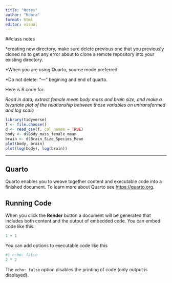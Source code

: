 ```yaml
---
title: "Notes"
author: "Kubra"
format: html
editor: visual
---
```


##class notes

*creating new directory, make sure delete previous one that you previously cloned no to get any error about to clone a remote repository into your existing directory.

*When you are using Quarto, source mode preferred.

*Do not delete: "---" begining and end of quarto.

Here is R code for:

*Read in data, extract female mean body mass and brain size, and make a bivariate
plot of the relationship between those variables on untransformed and log scale*


```r
library(tidyverse)
f <- file.choose()
d <- read_csv(f, col_names = TRUE)
body <- d$Body_mass_female_mean
brain <- d$Brain_Size_Species_Mean
plot(body, brain)
plot(log(body), log(brain))
```

------------------------------------------------------------------------

## Quarto

Quarto enables you to weave together content and executable code into a finished document. To learn more about Quarto see <https://quarto.org>.

## Running Code

When you click the **Render** button a document will be generated that includes both content and the output of embedded code. You can embed code like this:

```r
1 + 1
```

You can add options to executable code like this

```r
#| echo: false
2 * 2
```

The `echo: false` option disables the printing of code (only output is displayed).
